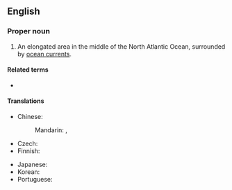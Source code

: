 ==English==
{{wikipedia}}

===Proper noun===
{{en-proper noun|head=[[sargasso|Sargasso]] [[sea|Sea]]}}

# An elongated area in the middle of the North Atlantic Ocean, surrounded by [[ocean current]]s.

====Related terms====
* {{l|en|sargasso}}

====Translations====
{{trans-top|an elongated area in the middle of the North Atlantic Ocean}}
* Chinese:
*: Mandarin: {{t|cmn|馬尾藻海|sc=Hani}}, {{t|cmn|马尾藻海|tr=Mǎwěizǎo hǎi|sc=Hani}}
* Czech: {{t+|cs|Sargasové moře|n}}
* Finnish: {{t|fi|Sargassomeri}}
{{trans-mid}}
* Japanese: {{t|ja|サルガッソ海|tr=Sarugasso-umi|sc=Jpan}}
* Korean: {{t|ko|^사르가소 해}}
* Portuguese: {{t|pt|mar dos Sargaços|m}}
{{trans-bottom}}